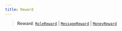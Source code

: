 ```yaml
---
title: Reward
---
```


> **Reward**: [`RoleReward`](/docs/kiai.js/RoleReward) \| [`MessageReward`](/docs/kiai.js/MessageReward) \| [`MoneyReward`](/docs/kiai.js/MoneyReward)
